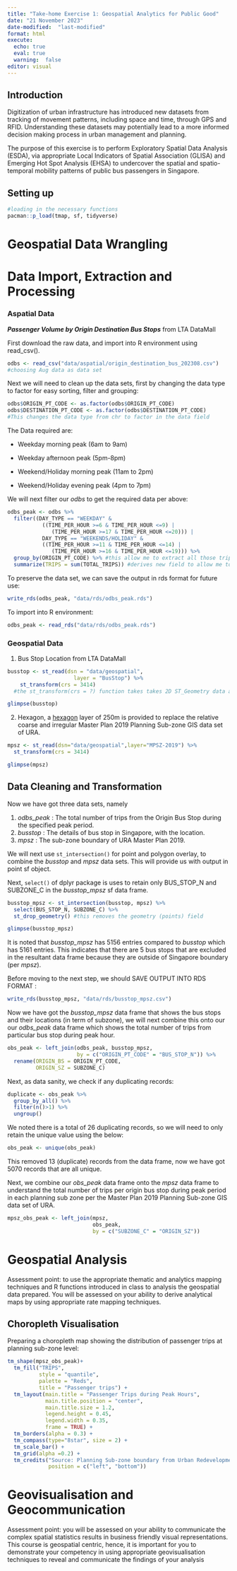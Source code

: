 ```yaml
---
title: "Take-home Exercise 1: Geospatial Analytics for Public Good"
date: "21 November 2023"
date-modified:  "last-modified"
format: html
execute:
  echo: true
  eval: true
  warning:  false
editor: visual
---
```


## Introduction

Digitization of urban infrastructure has introduced new datasets from tracking of movement patterns, including space and time, through GPS and RFID. Understanding these datasets may potentially lead to a more informed decision making process in urban management and planning.

The purpose of this exercise is to perform Exploratory Spatial Data Analysis (ESDA), via appropriate Local Indicators of Spatial Association (GLISA) and Emerging Hot Spot Analysis (EHSA) to undercover the spatial and spatio-temporal mobility patterns of public bus passengers in Singapore.

## Setting up

```r
#loading in the necessary functions
pacman::p_load(tmap, sf, tidyverse)
```

# Geospatial Data Wrangling

# Data Import, Extraction and Processing

### Aspatial Data

***Passenger Volume by Origin Destination Bus Stops*** from LTA DataMall

First download the raw data, and import into R environment using read_csv().

```r
odbs <- read_csv("data/aspatial/origin_destination_bus_202308.csv")
#choosing Aug data as data set
```

Next we will need to clean up the data sets, first by changing the data type to factor for easy sorting, filter and grouping:

```r
odbs$ORIGIN_PT_CODE <- as.factor(odbs$ORIGIN_PT_CODE)
odbs$DESTINATION_PT_CODE <- as.factor(odbs$DESTINATION_PT_CODE)
#This changes the data type from chr to factor in the data field
```

The Data required are:

-   Weekday morning peak (6am to 9am)

-   Weekday afternoon peak (5pm-8pm)

-   Weekend/Holiday morning peak (11am to 2pm)

-   Weekend/Holiday evening peak (4pm to 7pm)

We will next filter our *odbs* to get the required data per above:

```r

odbs_peak <- odbs %>% 
  filter((DAY_TYPE == "WEEKDAY" & 
           ((TIME_PER_HOUR >=6 & TIME_PER_HOUR <=9) | 
              (TIME_PER_HOUR >=17 & TIME_PER_HOUR <=20))) | 
           DAY_TYPE == "WEEKENDS/HOLIDAY" & 
           ((TIME_PER_HOUR >=11 & TIME_PER_HOUR <=14) |
              (TIME_PER_HOUR >=16 & TIME_PER_HOUR <=19))) %>%
  group_by(ORIGIN_PT_CODE) %>% #this allow me to extract all those trips generated
  summarize(TRIPS = sum(TOTAL_TRIPS)) #derives new field to allow me to do the aggregation
```

To preserve the data set, we can save the output in rds format for future use:

```r
write_rds(odbs_peak, "data/rds/odbs_peak.rds")
```

To import into R environment:

```r
odbs_peak <- read_rds("data/rds/odbs_peak.rds")
```

### Geospatial Data

1.  Bus Stop Location from LTA DataMall

```r
busstop <- st_read(dsn = "data/geospatial",
                     layer = "BusStop") %>% 
    st_transform(crs = 3414)
  #the st_transform(crs = ?) function takes takes 2D ST_Geometry data as input and returns values converted into the spatial reference specified (new coordinate reference system) provided, in this case 3414 is the Projected coordinate system for SG
```

```r
glimpse(busstop)
```

2.  Hexagon, a [hexagon](https://desktop.arcgis.com/en/arcmap/latest/tools/spatial-statistics-toolbox/h-whyhexagons.htm) layer of 250m is provided to replace the relative coarse and irregular Master Plan 2019 Planning Sub-zone GIS data set of URA.

```r
mpsz <- st_read(dsn="data/geospatial",layer="MPSZ-2019") %>% 
  st_transform(crs = 3414)
```

```r
glimpse(mpsz)
```

## Data Cleaning and Transformation

Now we have got three data sets, namely

1.  *odbs_peak* : The total number of trips from the Origin Bus Stop during the specified peak period.
2.  *busstop* : The details of bus stop in Singapore, with the location.
3.  *mpsz* : The sub-zone boundary of URA Master Plan 2019.

We will next use `st_intersection()` for point and polygon overlay, to combine the *busstop* and *mpsz* data sets. This will provide us with output in point sf object.

Next, `select()` of dplyr package is uses to retain only BUS_STOP_N and SUBZONE_C in the *busstop_mpsz* sf data frame.

```r
busstop_mpsz <- st_intersection(busstop, mpsz) %>%
  select(BUS_STOP_N, SUBZONE_C) %>%
  st_drop_geometry() #this removes the geometry (points) field
```

```r
glimpse(busstop_mpsz)
```

It is noted that *busstop_mpsz* has 5156 entries compared to *busstop* which has 5161 entries. This indicates that there are 5 bus stops that are excluded in the resultant data frame because they are outside of Singapore boundary (per *mpsz*).

Before moving to the next step, we should SAVE OUTPUT INTO RDS FORMAT :

```r
write_rds(busstop_mpsz, "data/rds/busstop_mpsz.csv") 
```

Now we have got the *busstop_mpsz* data frame that shows the bus stops and their locations (in term of subzone), we will next combine this onto our our *odbs_peak* data frame which shows the total number of trips from particular bus stop during peak hour.

```r
obs_peak <- left_join(odbs_peak, busstop_mpsz,
                      by = c("ORIGIN_PT_CODE" = "BUS_STOP_N")) %>%
  rename(ORIGIN_BS = ORIGIN_PT_CODE,
         ORIGIN_SZ = SUBZONE_C)
```

Next, as data sanity, we check if any duplicating records:

```r
duplicate <- obs_peak %>%
  group_by_all() %>%
  filter(n()>1) %>%
  ungroup()
```

We noted there is a total of 26 duplicating records, so we will need to only retain the unique value using the below:

```r
obs_peak <- unique(obs_peak)
```

This removed 13 (duplicate) records from the data frame, now we have got 5070 records that are all unique.

Next, we combine our *obs_peak* data frame onto the *mpsz* data frame to understand the total number of trips per origin bus stop during peak period in each planning sub zone per the Master Plan 2019 Planning Sub-zone GIS data set of URA.

```r
mpsz_obs_peak <- left_join(mpsz, 
                           obs_peak,
                           by = c("SUBZONE_C" = "ORIGIN_SZ"))
```

# Geospatial Analysis

Assessment point: to use the appropriate thematic and analytics mapping techniques and R functions introduced in class to analysis the geospatial data prepared. You will be assessed on your ability to derive analytical maps by using appropriate rate mapping techniques.

## Choropleth Visualisation

Preparing a choropleth map showing the distribution of passenger trips at planning sub-zone level:

```r
tm_shape(mpsz_obs_peak)+ 
  tm_fill("TRIPS", 
          style = "quantile", 
          palette = "Reds",
          title = "Passenger trips") +
  tm_layout(main.title = "Passenger Trips during Peak Hours",
            main.title.position = "center",
            main.title.size = 1.2,
            legend.height = 0.45, 
            legend.width = 0.35,
            frame = TRUE) +
  tm_borders(alpha = 0.3) +
  tm_compass(type="8star", size = 2) +
  tm_scale_bar() +
  tm_grid(alpha =0.2) +
  tm_credits("Source: Planning Sub-zone boundary from Urban Redevelopment Authorithy (URA)\n and Population data from Department of Statistics DOS", 
             position = c("left", "bottom"))
```

# Geovisualisation and Geocommunication

Assessment point: you will be assessed on your ability to communicate the complex spatial statistics results in business friendly visual representations. This course is geospatial centric, hence, it is important for you to demonstrate your competency in using appropriate geovisualisation techniques to reveal and communicate the findings of your analysis

## 
